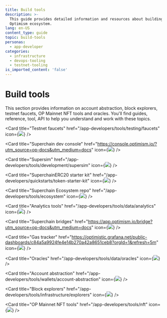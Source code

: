 ```yaml
---
title: Build tools
description: >-
  This guide provides detailed information and resources about building in the
  Optimism ecosystem.
lang: en-US
content_type: guide
topic: build-tools
personas:
  - app-developer
categories:
  - infrastructure
  - devops-tooling
  - testnet-tooling
is_imported_content: 'false'
---
```



# Build tools

This section provides information on account abstraction, block explorers, testnet faucets, OP Mainnet NFT tools and oracles. You'll find guides, reference, tool, API to help you understand and work with these topics.

<Cards>

  <Card title="Testnet faucets" href="/app-developers/tools/testing/faucets" icon={<img src="/img/icons/shapes.svg" />} />

  <Card title="Superchain dev console" href="https://console.optimism.io/?utm_source=op-docs&utm_medium=docs" icon={<img src="/img/icons/shapes.svg" />} />

  <Card title="Supersim" href="/app-developers/tools/development/supersim" icon={<img src="/img/icons/shapes.svg" />} />

  <Card title="SuperchainERC20 starter kit" href="/app-developers/quickstarts/token-starter-kit" icon={<img src="/img/icons/shapes.svg" />} />

  <Card title="Superchain Ecosystem repo" href="/app-developers/tools/ecosystem" icon={<img src="/img/icons/shapes.svg" />} />

  <Card title="Analytics tools" href="/app-developers/tools/data/analytics" icon={<img src="/img/icons/shapes.svg" />} />

  <Card title="Superchain bridges" href="https://app.optimism.io/bridge?utm_source=op-docs&utm_medium=docs" icon={<img src="/img/icons/shapes.svg" />} />

  <Card title="Gas tracker" href="https://optimistic.grafana.net/public-dashboards/c84a5a9924fe4e14b270a42a8651ceb8?orgId=1&refresh=5m" icon={<img src="/img/icons/shapes.svg" />} />

  <Card title="Oracles" href="/app-developers/tools/data/oracles" icon={<img src="/img/icons/shapes.svg" />} />

  <Card title="Account abstraction" href="/app-developers/tools/wallets/account-abstraction" icon={<img src="/img/icons/shapes.svg" />} />

  <Card title="Block explorers" href="/app-developers/tools/infrastructure/explorers" icon={<img src="/img/icons/shapes.svg" />} />

  <Card title="OP Mainnet NFT tools" href="/app-developers/tools/nft" icon={<img src="/img/icons/shapes.svg" />} />

</Cards>

